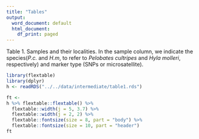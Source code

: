 ```yaml
---
title: "Tables"
output:
  word_document: default
  html_document:
    df_print: paged
---
```

Table 1. Samples and their localities. In the sample column, we indicate the species(*P.c.* and *H.m*, to refer to *Pelobates cultripes* and *Hyla molleri*, respectively) and marker type (SNPs or microsatellite).
```r
library(flextable)
library(dplyr)
h <- readRDS("../../data/intermediate/table1.rds")

ft <-
h %>% flextable::flextable() %>%
  flextable::width(j = 5, 3.7) %>%
  flextable::width(j = 2, 2) %>%
  flextable::fontsize(size = 8, part = "body") %>%
  flextable::fontsize(size = 10, part = "header")
ft
```
